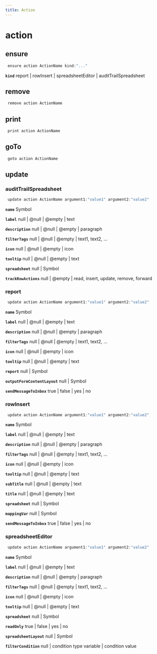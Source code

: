 ```yaml
---
title: Action
---
```


# action

## ensure

```js filename="Terminal" copy
 ensure action ActionName kind:"..."
```

**`kind`**
report | rowInsert | spreadsheetEditor | auditTrailSpreadsheet


## remove

```js filename="Terminal" copy
 remove action ActionName
```


## print

```js filename="Terminal" copy
 print action ActionName
```


## goTo


```js filename="Terminal" copy
 goto action ActionName
```

## update

### auditTrailSpreadsheet
```js filename="Terminal" copy
 update action ActionName argument1:"value1" argument2:"value2"
```

**`name`**
Symbol

**`label`**
null | @null | @empty | text

**`description`**
null | @null | @empty | paragraph

**`filterTags`**
null | @null | @empty | text1, text2, ...

**`icon`**
null | @null | @empty | icon

**`tooltip`**
null | @null | @empty | text

**`spreadsheet`**
null | Symbol

**`trackRowActions`**
null | @empty | read, insert, update, remove, forward

### report
```js filename="Terminal" copy
 update action ActionName argument1:"value1" argument2:"value2"
```

**`name`**
Symbol

**`label`**
null | @null | @empty | text

**`description`**
null | @null | @empty | paragraph

**`filterTags`**
null | @null | @empty | text1, text2, ...

**`icon`**
null | @null | @empty | icon

**`tooltip`**
null | @null | @empty | text

**`report`**
null | Symbol

**`outputFormContentLayout`**
null | Symbol

**`sendMessageToInbox`**
true | false | yes | no

### rowInsert
```js filename="Terminal" copy
 update action ActionName argument1:"value1" argument2:"value2"
```

**`name`**
Symbol

**`label`**
null | @null | @empty | text

**`description`**
null | @null | @empty | paragraph

**`filterTags`**
null | @null | @empty | text1, text2, ...

**`icon`**
null | @null | @empty | icon

**`tooltip`**
null | @null | @empty | text

**`subTitle`**
null | @null | @empty | text

**`title`**
null | @null | @empty | text

**`spreadsheet`**
null | Symbol

**`mappingVar`**
null | Symbol

**`sendMessageToInbox`**
true | false | yes | no

### spreadsheetEditor
```js filename="Terminal" copy
 update action ActionName argument1:"value1" argument2:"value2"
```

**`name`**
Symbol

**`label`**
null | @null | @empty | text

**`description`**
null | @null | @empty | paragraph

**`filterTags`**
null | @null | @empty | text1, text2, ...

**`icon`**
null | @null | @empty | icon

**`tooltip`**
null | @null | @empty | text

**`spreadsheet`**
null | Symbol

**`readOnly`**
true | false | yes | no

**`spreadsheetLayout`**
null | Symbol

**`filterCondition`**
null | condition type variable | condition value


